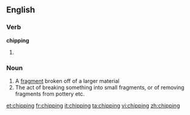 ==English==

===Verb===
'''chipping'''

# {{present participle of|chip}}

===Noun===
{{en-noun}}

# A [[fragment]] broken off of a larger material
# The act of breaking something into small fragments, or of removing fragments from pottery etc.

[[et:chipping]]
[[fr:chipping]]
[[it:chipping]]
[[ta:chipping]]
[[vi:chipping]]
[[zh:chipping]]